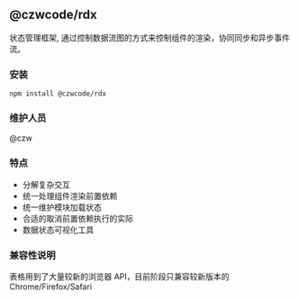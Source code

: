 
<Meta title='介绍|基本信息' />

## @czwcode/rdx

状态管理框架, 通过控制数据流图的方式来控制组件的渲染，协同同步和异步事件流。

### 安装

`npm install @czwcode/rdx`

### 维护人员

@czw

### 特点

- 分解复杂交互
- 统一处理组件渲染前置依赖
- 统一维护模块加载状态
- 合适的取消前置依赖执行的实际
- 数据状态可视化工具

### 兼容性说明

表格用到了大量较新的浏览器 API，目前阶段只兼容较新版本的 Chrome/Firefox/Safari
